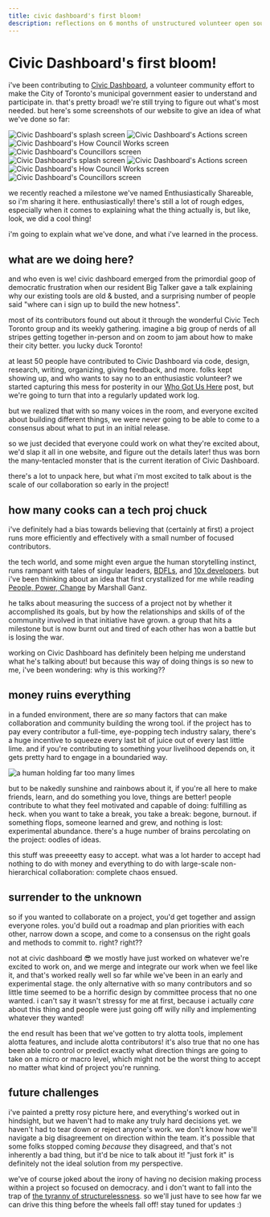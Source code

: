 ```yaml
---
title: civic dashboard's first bloom!
description: reflections on 6 months of unstructured volunteer open source civic tech co-creation
---
```



# Civic Dashboard's first bloom!

i've been contributing to [Civic Dashboard](https://civicdashboard.ca), a volunteer community effort to make the City of Toronto's municipal government easier to understand and participate in. that's pretty broad! we're still trying to figure out what's most needed. but here's some screenshots of our website to give an idea of what we've done so far:

<div className="hidden dark:flex gap-x-4 w-full flex-wrap [&>*]:w-[calc(50%-0.5rem)] sm:[&>*]:flex-1">
  <img src={splashDark} alt="Civic Dashboard's splash screen" />
  <img src={actionsDark} alt="Civic Dashboard's Actions screen" />
  <img src={councilDark} alt="Civic Dashboard's How Council Works screen" />
  <img src={councillorsDark} alt="Civic Dashboard's Councillors screen" />
</div>
<div className="flex dark:hidden gap-x-4 w-full flex-wrap [&>*]:w-[calc(50%-0.5rem)] sm:[&>*]:flex-1">
  <img src={splashLight} alt="Civic Dashboard's splash screen" />
  <img src={actionsLight} alt="Civic Dashboard's Actions screen" />
  <img src={councilLight} alt="Civic Dashboard's How Council Works screen" />
  <img src={councillorsLight} alt="Civic Dashboard's Councillors screen" />
</div>
  

we recently reached a milestone we've named Enthusiastically Shareable, so i'm sharing it here. enthusiastically! there's still a lot of rough edges, especially when it comes to explaining what the thing actually is, but like, look, we did a cool thing! 

i'm going to explain what we've done, and what i've learned in the process.
## what are we doing here?

and who even is we! civic dashboard emerged from the primordial goop of democratic frustration when our resident Big Talker gave a talk explaining why our existing tools are old & busted, and a surprising number of people said "where can i sign up to build the new hotness". 

most of its contributors found out about it through the wonderful Civic Tech Toronto group and its weekly gathering. imagine a big group of nerds of all stripes getting together in-person and on zoom to jam about how to make their city better. you lucky duck Toronto!

at least 50 people have contributed to Civic Dashboard via code, design, research, writing, organizing, giving feedback, and more. folks kept showing up, and who wants to say no to an enthusiastic volunteer? we started capturing this mess for posterity in our [Who Got Us Here](https://steadyhq.com/en/civic-dashboard/posts/a6a618ee-cb1d-496c-965c-64cb91a211fd) post, but we're going to turn that into a regularly updated work log.

but we realized that with so many voices in the room, and everyone excited about building different things, we were never going to be able to come to a consensus about what to put in an initial release.

so we just decided that everyone could work on what they're excited about, we'd slap it all in one website, and figure out the details later! thus was born the many-tentacled monster that is the current iteration of Civic Dashboard.

there's a lot to unpack here, but what i'm most excited to talk about is the scale of our collaboration so early in the project!
## how many cooks can a tech proj chuck

i've definitely had a bias towards believing that (certainly at first) a project runs more efficiently and effectively with a small number of focused contributors.

the tech world, and some might even argue the human storytelling instinct, runs rampant with tales of singular leaders, [BDFLs](https://en.wikipedia.org/wiki/Benevolent_dictator_for_life), and [10x developers](https://en.wiktionary.org/wiki/10x_developer). but i've been thinking about an idea that first crystallized for me while reading [People, Power, Change](https://en.wikipedia.org/wiki/Marshall_Ganz#Books) by Marshall Ganz. 

he talks about measuring the success of a project not by whether it accomplished its goals, but by how the relationships and skills of of the community involved in that initiative have grown. a group that hits a milestone but is now burnt out and tired of each other has won a battle but is losing the war.

working on Civic Dashboard has definitely been helping me understand what he's talking about! but because this way of doing things is so new to me, i've been wondering: why is this working??
## money ruins everything

in a funded environment, there are *so* many factors that can make collaboration and community building the wrong tool. if the project has to pay every contributor a full-time, eye-popping tech industry salary, there's a huge incentive to squeeze every last bit of juice out of every last little lime. and if you're contributing to something your livelihood depends on, it gets pretty hard to engage in a boundaried way.

<img src={limes} alt="a human holding far too many limes" className="max-w-50" />

but to be nakedly sunshine and rainbows about it, if you're all here to make friends, learn, and do something you love, things are better! people contribute to what they feel motivated and capable of doing: fulfilling as heck. when you want to take a break, you take a break: begone, burnout. if something flops, someone learned and grew, and nothing is lost: experimental abundance. there's a huge number of brains percolating on the project: oodles of ideas.

this stuff was preeeetty easy to accept. what was a lot harder to accept had nothing to do with money and everything to do with large-scale non-hierarchical collaboration: complete chaos ensued.
## surrender to the unknown

so if you wanted to collaborate on a project, you'd get together and assign everyone roles. you'd build out a roadmap and plan priorities with each other, narrow down a scope, and come to a consensus on the right goals and methods to commit to. right? right??

not at civic dashboard 😎 we mostly have just worked on whatever we're excited to work on, and we merge and integrate our work when we feel like it, and that's worked really well so far while we've been in an early and experimental stage. the only alternative with so many contributors and so little time seemed to be a horrific design by committee process that no one wanted. i can't say it wasn't stressy for me at first, because i actually *care* about this thing and people were just going off willy nilly and implementing whatever they wanted!

the end result has been that we've gotten to try alotta tools, implement alotta features, and include alotta contributors! it's also true that no one has been able to control or predict exactly what direction things are going to take on a micro or macro level, which might not be the worst thing to accept no matter what kind of project you're running.
## future challenges

i've painted a pretty rosy picture here, and everything's worked out in hindsight, but we haven't had to make any truly hard decisions yet. we haven't had to tear down or reject anyone's work. we don't know how we'll navigate a big disagreement on direction within the team. it's possible that some folks stopped coming *because* they disagreed, and that's not inherently a bad thing, but it'd be nice to talk about it! "just fork it" is definitely not the ideal solution from my perspective.

we've of course joked about the irony of having no decision making process within a project so focused on democracy. and i don't want to fall into the trap of [the tyranny of structurelessness](https://www.jofreeman.com/joreen/tyranny.htm). so we'll just have to see how far we can drive this thing before the wheels fall off! stay tuned for updates :)
